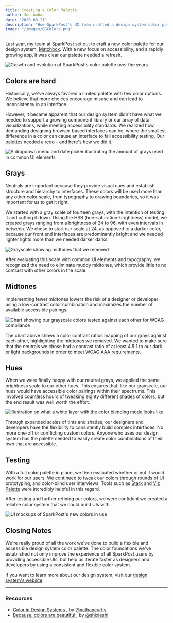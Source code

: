 ```yaml
---
title: Creating a Color Palette
author: Jon Ambas
date: "2020-08-21"
description: "How SparkPost's UX team crafted a design system color palette"
image: "/images/OGColors.png"
---
```


Last year, my team at SparkPost set out to craft a new color palette for our design system, <a href="https://design.sparkpost.com/">Matchbox</a>. With a new focus on accessibility, and a rapidly growing app, it was clear our palette needed a refresh.

<Image
  layout="fill"
  src="/images/ColorEvolution.png"
  caption="SparkPost's color palette over the years"
  alt="Growth and evolution of SparkPost's color palette over the years"
/>

## Colors are hard

Historically, we've always favored a limited palette with few color options. We believe that more choices encourage misuse and can lead to inconsistency in an interface.

However, it became apparent that our design system didn't have what we needed to support a growing component library or our array of data visualizations, while meeting accessibility standards. We realized how demanding designing browser-based interfaces can be, where the smallest difference in a color can cause an interface to fail accessibility testing. Our palettes needed a redo – and here's how we did it.

<Image
  layout="fill"
  src="/images/SampleVariance.png"
  caption="A dropdown menu and date picker illustrating the amount of grays used in common UI elements"
  alt="A dropdown menu and date picker illustrating the amount of grays used in common UI elements"
/>

## Grays

Neutrals are important because they provide visual cues and establish structure and hierarchy to interfaces. These colors will be used more than any other color scale, from typography to drawing boundaries, so it was important for us to get it right.

We started with a gray scale of fourteen grays, with the intention of testing it and cutting it down. Using the HSB (hue-saturation-brightness) model, we created grays ranging from a brightness of 24 to 96, with even intervals in between. We chose to start our scale at 24, as opposed to a darker color, because our front end interfaces are predominantly bright and we needed lighter lights more than we needed darker darks.

<Image
  layout="fill"
  src="/images/NeutralScales.png"
  caption="We removed these muddy midtones"
  alt="Grayscale showing midtones that we removed"
/>

After evaluating this scale with common UI elements and typography, we recognized the need to eliminate muddy midtones, which provide little to no contrast with other colors in the scale.

## Midtones

Implementing fewer midtones lowers the risk of a designer or developer using a low-contrast color combination and maximizes the number of available accessible pairings.

<Image
  layout="fill"
  src="/images/Chart.png"
  caption="Our grayscale colors tested against each other for WCAG compliance"
  alt="Chart showing our grayscale colors tested against each other for WCAG compliance"
/>

The chart above shows a color contrast ratios mapping of our grays against each other, highlighting the midtones we removed. We wanted to make sure that the neutrals we chose had a contrast ratio of at least 4.5:1 to our dark or light backgrounds in order to meet <a href="https://www.w3.org/TR/WCAG21/#contrast-enhanced">WCAG AAA requirements</a>.

## Hues

When we were finally happy with our neutral grays, we applied the same brightness scale to our other hues. This ensures that, like our grayscale, our hues would have accessible color pairings within their spectrums. This involved countless hours of tweaking eighty different shades of colors, but the end result was well worth the effort.

<Image
  layout="fill"
  src="/images/Grayscale.png"
  caption="We used a white layer with the color blending mode to transform colors to a grayscale"
  alt="Illustration on what a white layer with the color blending mode looks like"
/>

Through expanded scales of tints and shades, our designers and developers have the flexibility to consistently build complex interfaces. No more one-off or conflicting custom colors. Anyone who uses our design system has the palette needed to easily create color combinations of their own that are accessible.

## Testing

With a full color palette in place, we then evaluated whether or not it would work for our users. We continued to tweak our colors through rounds of UI prototyping, and color-blind user interviews. Tools such as <a href="https://www.getstark.co/">Stark</a> and <a href="https://projects.susielu.com/viz-palette">Viz Palette</a> were incredibly helpful in this regard.

After testing and further refining our colors, we were confident we created a reliable color system that we could build UIs with.

<Image
  layout="fill"
  src="/images/Examples.png"
  caption="Example of SparkPost's new colors in use"
  alt="UI mockups of SparkPost's new colors in use"
/>

## Closing Notes

We're really proud of all the work we've done to build a flexible and accessible design system color palette. The color foundations we've established not only improve the experience of all SparkPost users by providing accessible UIs, but help us iterate faster as designers and developers by using a consistent and flexible color system.

If you want to learn more about our design system, visit our <a href="https://design.sparkpost.com/">design system's website</a>.

---

### Resources

- <a href="https://medium.com/eightshapes-llc/color-in-design-systems-a1c80f65fa3">
    Color in Design Systems
  </a>
  , by <a href="https://twitter.com/nathanacurtis">@nathancurtis</a>
- <a href="https://medium.com/carbondesign/because-colors-are-beautiful-52dd4cc39f09">
    Because, colors are beautiful
  </a>
  , by <a href="https://twitter.com/shixieshi">@shixieshi</a>
